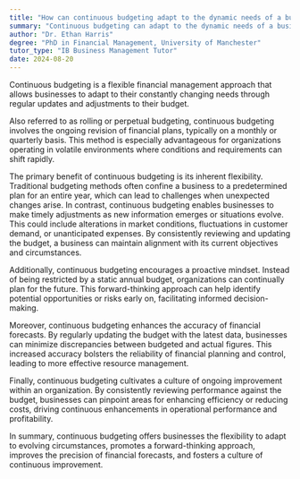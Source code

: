```yaml
---
title: "How can continuous budgeting adapt to the dynamic needs of a business?"
summary: "Continuous budgeting can adapt to the dynamic needs of a business by allowing for regular updates and adjustments to the budget."
author: "Dr. Ethan Harris"
degree: "PhD in Financial Management, University of Manchester"
tutor_type: "IB Business Management Tutor"
date: 2024-08-20
---
```


Continuous budgeting is a flexible financial management approach that allows businesses to adapt to their constantly changing needs through regular updates and adjustments to their budget.

Also referred to as rolling or perpetual budgeting, continuous budgeting involves the ongoing revision of financial plans, typically on a monthly or quarterly basis. This method is especially advantageous for organizations operating in volatile environments where conditions and requirements can shift rapidly.

The primary benefit of continuous budgeting is its inherent flexibility. Traditional budgeting methods often confine a business to a predetermined plan for an entire year, which can lead to challenges when unexpected changes arise. In contrast, continuous budgeting enables businesses to make timely adjustments as new information emerges or situations evolve. This could include alterations in market conditions, fluctuations in customer demand, or unanticipated expenses. By consistently reviewing and updating the budget, a business can maintain alignment with its current objectives and circumstances.

Additionally, continuous budgeting encourages a proactive mindset. Instead of being restricted by a static annual budget, organizations can continually plan for the future. This forward-thinking approach can help identify potential opportunities or risks early on, facilitating informed decision-making.

Moreover, continuous budgeting enhances the accuracy of financial forecasts. By regularly updating the budget with the latest data, businesses can minimize discrepancies between budgeted and actual figures. This increased accuracy bolsters the reliability of financial planning and control, leading to more effective resource management.

Finally, continuous budgeting cultivates a culture of ongoing improvement within an organization. By consistently reviewing performance against the budget, businesses can pinpoint areas for enhancing efficiency or reducing costs, driving continuous enhancements in operational performance and profitability.

In summary, continuous budgeting offers businesses the flexibility to adapt to evolving circumstances, promotes a forward-thinking approach, improves the precision of financial forecasts, and fosters a culture of continuous improvement.
    